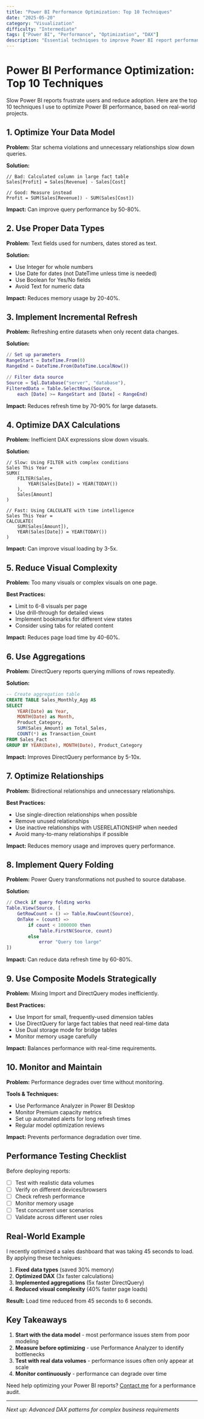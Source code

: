 ```yaml
---
title: "Power BI Performance Optimization: Top 10 Techniques"
date: "2025-05-20"
category: "Visualization"
difficulty: "Intermediate"
tags: ["Power BI", "Performance", "Optimization", "DAX"]
description: "Essential techniques to improve Power BI report performance and user experience."
---
```


# Power BI Performance Optimization: Top 10 Techniques

Slow Power BI reports frustrate users and reduce adoption. Here are the top 10 techniques I use to optimize Power BI performance, based on real-world projects.

## 1. Optimize Your Data Model

**Problem:** Star schema violations and unnecessary relationships slow down queries.

**Solution:**
```dax
// Bad: Calculated column in large fact table
Sales[Profit] = Sales[Revenue] - Sales[Cost]

// Good: Measure instead
Profit = SUM(Sales[Revenue]) - SUM(Sales[Cost])
```

**Impact:** Can improve query performance by 50-80%.

## 2. Use Proper Data Types

**Problem:** Text fields used for numbers, dates stored as text.

**Solution:**
- Use Integer for whole numbers
- Use Date for dates (not DateTime unless time is needed)
- Use Boolean for Yes/No fields
- Avoid Text for numeric data

**Impact:** Reduces memory usage by 20-40%.

## 3. Implement Incremental Refresh

**Problem:** Refreshing entire datasets when only recent data changes.

**Solution:**
```m
// Set up parameters
RangeStart = DateTime.From(0)
RangeEnd = DateTime.From(DateTime.LocalNow())

// Filter data source
Source = Sql.Database("server", "database"),
FilteredData = Table.SelectRows(Source, 
    each [Date] >= RangeStart and [Date] < RangeEnd)
```

**Impact:** Reduces refresh time by 70-90% for large datasets.

## 4. Optimize DAX Calculations

**Problem:** Inefficient DAX expressions slow down visuals.

**Solution:**
```dax
// Slow: Using FILTER with complex conditions
Sales This Year = 
SUMX(
    FILTER(Sales, 
        YEAR(Sales[Date]) = YEAR(TODAY())
    ),
    Sales[Amount]
)

// Fast: Using CALCULATE with time intelligence
Sales This Year = 
CALCULATE(
    SUM(Sales[Amount]),
    YEAR(Sales[Date]) = YEAR(TODAY())
)
```

**Impact:** Can improve visual loading by 3-5x.

## 5. Reduce Visual Complexity

**Problem:** Too many visuals or complex visuals on one page.

**Best Practices:**
- Limit to 6-8 visuals per page
- Use drill-through for detailed views
- Implement bookmarks for different view states
- Consider using tabs for related content

**Impact:** Reduces page load time by 40-60%.

## 6. Use Aggregations

**Problem:** DirectQuery reports querying millions of rows repeatedly.

**Solution:**
```sql
-- Create aggregation table
CREATE TABLE Sales_Monthly_Agg AS
SELECT 
    YEAR(Date) as Year,
    MONTH(Date) as Month,
    Product_Category,
    SUM(Sales_Amount) as Total_Sales,
    COUNT(*) as Transaction_Count
FROM Sales_Fact
GROUP BY YEAR(Date), MONTH(Date), Product_Category
```

**Impact:** Improves DirectQuery performance by 5-10x.

## 7. Optimize Relationships

**Problem:** Bidirectional relationships and unnecessary relationships.

**Best Practices:**
- Use single-direction relationships when possible
- Remove unused relationships
- Use inactive relationships with USERELATIONSHIP when needed
- Avoid many-to-many relationships if possible

**Impact:** Reduces memory usage and improves query performance.

## 8. Implement Query Folding

**Problem:** Power Query transformations not pushed to source database.

**Solution:**
```m
// Check if query folding works
Table.View(Source, [
    GetRowCount = () => Table.RowCount(Source),
    OnTake = (count) => 
        if count < 1000000 then 
            Table.FirstN(Source, count)
        else 
            error "Query too large"
])
```

**Impact:** Can reduce data refresh time by 60-80%.

## 9. Use Composite Models Strategically

**Problem:** Mixing Import and DirectQuery modes inefficiently.

**Best Practices:**
- Use Import for small, frequently-used dimension tables
- Use DirectQuery for large fact tables that need real-time data
- Use Dual storage mode for bridge tables
- Monitor memory usage carefully

**Impact:** Balances performance with real-time requirements.

## 10. Monitor and Maintain

**Problem:** Performance degrades over time without monitoring.

**Tools & Techniques:**
- Use Performance Analyzer in Power BI Desktop
- Monitor Premium capacity metrics
- Set up automated alerts for long refresh times
- Regular model optimization reviews

**Impact:** Prevents performance degradation over time.

## Performance Testing Checklist

Before deploying reports:

- [ ] Test with realistic data volumes
- [ ] Verify on different devices/browsers
- [ ] Check refresh performance
- [ ] Monitor memory usage
- [ ] Test concurrent user scenarios
- [ ] Validate across different user roles

## Real-World Example

I recently optimized a sales dashboard that was taking 45 seconds to load. By applying these techniques:

1. **Fixed data types** (saved 30% memory)
2. **Optimized DAX** (3x faster calculations)
3. **Implemented aggregations** (5x faster DirectQuery)
4. **Reduced visual complexity** (40% faster page loads)

**Result:** Load time reduced from 45 seconds to 6 seconds.

## Key Takeaways

1. **Start with the data model** - most performance issues stem from poor modeling
2. **Measure before optimizing** - use Performance Analyzer to identify bottlenecks
3. **Test with real data volumes** - performance issues often only appear at scale
4. **Monitor continuously** - performance can degrade over time

Need help optimizing your Power BI reports? [Contact me](/contact) for a performance audit.

---

*Next up: Advanced DAX patterns for complex business requirements*
